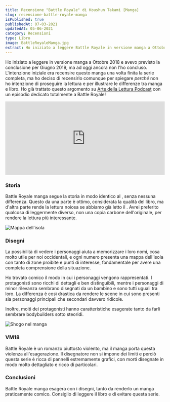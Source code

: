 ```yaml
---
title: Recensione "Battle Royale" di Koushun Takami [Manga]
slug: recensione-battle-royale-manga
isPublished: true
publishedAt: 07-03-2021
updatedAt: 05-06-2021
category: Recensioni
type: Libro
image: BattleRoyaleManga.jpg
extract: Ho iniziato a leggere Battle Royale in versione manga a Ottobre 2018 e avevo previsto la conclusione per Giugno 2019, ma ad oggi ancora non l’ho concluso. L’intenzione iniziale era recensire questo manga una volta finita la serie completa, ma ho deciso di recensirlo comunque per spiegare perché non ho intenzione di proseguire la lettura e per illustrare le differenze tra manga e libro. Ho già trattato questo argomento su Arte della Lettura Podcast con un episodio dedicato totalmente a Battle Royale!
---
```


<Book slug="battle-royale-manga" />

Ho iniziato a leggere <InternalLink text="Battle Royale" slug="recensione-battle-royale-takami/" /> in versione manga a Ottobre 2018 e avevo previsto la conclusione per Giugno 2019, ma ad oggi ancora non l'ho concluso. L'intenzione iniziale era recensire questo manga una volta finita la serie completa, ma ho deciso di recensirlo comunque per spiegare _perché_ non ho intenzione di proseguire la lettura e per illustrare le differenze tra manga e libro. Ho già trattato questo argomento su [Arte della Lettura Podcast](https://open.spotify.com/show/2yre1D5uOEIHFh0UcNyoTu) con un episodio dedicato totalmente a Battle Royale!

<iframe src="https://open.spotify.com/embed/episode/2646TsnORdaBjoeoMORGC7" width="100%" height="232" frameBorder="0" allowTransparency="true" allow="encrypted-media"></iframe>

### Storia

Battle Royale manga segue la storia in modo identico al <InternalLink text="libro" slug="recensione-battle-royale-takami/" />, senza nessuna differenza. Questo da una parte è ottimo, considerata la qualità del libro, ma d'altra parte rende la lettura noiosa se abbiamo già letto il <InternalLink text="romanzo" slug="recensione-battle-royale-takami/" />. Avrei preferito qualcosa di leggermente diverso, non una copia carbone dell'originale, per rendere la lettura più interessante.

<Image  url="BattleRoyale_02.jpg"  alt="Mappa dell'isola"  layout="intrinsic"  width={2374} height={2630} center={true}/>

### Disegni

La possibilità di vedere i personaggi aiuta a memorizzare i loro nomi, cosa molto utile per noi occidentali, e ogni numero presenta una mappa dell'isola con tanto di zone proibite e punti di interesse, fondamentale per avere una completa comprensione della situazione.

Ho trovato comico il modo in cui i personaggi vengono rappresentati. I protagonisti sono ricchi di dettagli e ben distinguibili, mentre i personaggi di minor rilevanza sembrano disegnati da un bambino e sono tutti uguali tra loro. La differenza è così drastica da rendere le scene in cui sono presenti sia personaggi principali che secondari davvero ridicole.

Inoltre, molti dei protagonisti hanno caratteristiche esagerate tanto da farli sembrare bodybuilders sotto steoridi.

<Image  url="BattleRoyale_03.jpg"  alt="Shogo nel manga"  layout="intrinsic"  width={318} height={500} center={true}/>

### VM18

Battle Royale è un romanzo piuttosto violento, ma il manga porta questa violenza all'esagerazione. Il disegnatore non si impone dei limiti e perciò questa serie è ricca di pannelli estremamente grafici, con morti disegnate in modo molto dettagliato e ricco di particolari.

### Conclusioni

Battle Royale manga esagera con i disegni, tanto da renderlo un manga praticamente comico. Consiglio di leggere il libro e di evitare questa serie.
